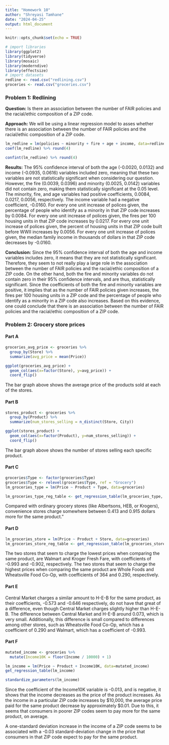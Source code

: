 ```yaml
---
title: "Homework 10"
author: "Shreyasi Tamhane"
date: "2024-04-25"
output: html_document
---
```


```r
knitr::opts_chunk$set(echo = TRUE)
```

```r
# import libraries
library(ggplot2)
library(tidyverse)
library(mosaic)
library(moderndive)
library(effectsize)
# import datasets
redline <- read.csv("redlining.csv")
groceries <- read.csv("groceries.csv")
```

### Problem 1: Redlining

**Question:** Is there an association between the number of FAIR policies and the racial/ethic composition of a ZIP code.

**Approach:** We will be using a linear regression model to asses whether there is an association between the number of FAIR policies and the racial/ethic composition of a ZIP code.

```r
lm_redline = lm(policies ~ minority + fire + age + income, data=redline)
coef(lm_redline) %>% round(4)

confint(lm_redline) %>% round(4)
```

**Results:** The 95% confidence interval of both the age (-0.0020, 0.0132) and income (-0.0935, 0.0616) variables included zero, meaning that these two variables are not statistically significant when considering our question. However, the fire (0.0039, 0.0396) and minority (0.0025, 0.0142) variables did not contain zero, making them statistically significant at the 0.05 level. The minority, fire, and age variables had positive coefficients, 0.0084, 0.0217, 0.0056, respectively. The income variable had a negative coefficient, -0.0160. For every one unit increase of polices given, the percentage of people who identify as a minority in that ZIP code increases by 0.0084. For every one unit increase of polices given, the fires per 100 housing units in that ZIP code increases by 0.0217. For every one unit increase of polices given, the percent of housing units in that ZIP code built before WWII increases by 0.0056. For every one unit increase of polices given, the median family income in thousands of dollars in that ZIP code decreases by -0.0160.

**Conclusion:** Since the 95% confidence interval of both the age and income variables includes zero, it means that they are not statistically significant. Therefore, they seem to not really play a large role in the association between the number of FAIR policies and the racial/ethic composition of a ZIP code. On the other hand, both the fire and minority variables do not contain zero in their 95% confidence intervals, and are thus, statistically significant. Since the coefficients of both the fire and minority variables are positive, it implies that as the number of FAIR policies given increases, the fires per 100 housing units in a ZIP code and the percentage of people who identify as a minority in a ZIP code also increases. Based on this evidence, one could conclude that there is an association between the number of FAIR policies and the racial/ethic composition of a ZIP code.

### Problem 2: Grocery store prices

#### Part A

```r
groceries_avg_price <- groceries %>% 
  group_by(Store) %>% 
  summarize(avg_price = mean(Price))

ggplot(groceries_avg_price) + 
  geom_col(aes(x=factor(Store), y=avg_price)) +
  coord_flip()
```

The bar graph above shows the average price of the products sold at each of the stores.

#### Part B

```r
stores_product <- groceries %>% 
  group_by(Product) %>% 
  summarize(num_stores_selling = n_distinct(Store, City))

ggplot(stores_product) + 
  geom_col(aes(x=factor(Product), y=num_stores_selling)) +
  coord_flip()
```

The bar graph above shows the number of stores selling each specific product.

#### Part C

```r
groceries$Type <- factor(groceries$Type)
groceries$Type <- relevel(groceries$Type, ref = "Grocery")
lm_groceries_type = lm(Price ~ Product + Type, data=groceries)

lm_groceries_type_reg_table <- get_regression_table(lm_groceries_type, conf.level = 0.95)
```

Compared with ordinary grocery stores (like Albertsons, HEB, or Krogers), convenience stores charge somewhere between 0.413 and 0.915 dollars more for the same product."

#### Part D

```r
lm_groceries_store = lm(Price ~ Product + Store, data=groceries)
lm_groceries_store_reg_table <- get_regression_table(lm_groceries_store, conf.level = 0.95)
```

The two stores that seem to charge the lowest prices when comparing the same product, are Walmart and Kroger Fresh Fare, with coefficients of -0.993 and -0.902, respectively. The two stores that seem to charge the highest prices when comparing the same product are Whole Foods and Wheatsville Food Co-Op, with coefficients of 364 and 0.290, respectively.

#### Part E

Central Market charges a similar amount to H-E-B for the same product, as their coefficients, -0.573 and -0.646 respectively, do not have that great of a difference, even though Central Market charges slightly higher than H-E-B. The difference between Central Market and H-E-B around 0.073, which is very small. Additionally, this difference is small compared to differences among other stores, such as Wheatsville Food Co-Op, which has a coefficient of 0.290 and Walmart, which has a coefficient of -0.993.

#### Part F

```r
mutated_income <- groceries %>% 
  mutate(Income10K = floor(Income / 10000) + 1)

lm_income = lm(Price ~ Product + Income10K, data=mutated_income)
get_regression_table(lm_income)

standardize_parameters(lm_income)
```

Since the coefficient of the Income10K variable is -0.013, and is negative, it shows that the income decreases as the price of the product increases. As the income in a particular ZIP code increases by \$10,000, the average price paid for the same product decrease by approximately \$0.01. Due to this, it seems that consumers in poorer ZIP codes seem to pay more for the same product, on average.

A one-standard deviation increase in the income of a ZIP code seems to be associated with a -0.03 standard-deviation change in the price that consumers in that ZIP code expect to pay for the same product.
